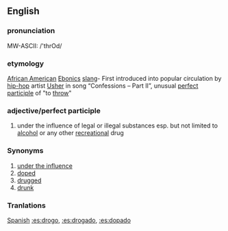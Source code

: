 ==English==
===pronunciation===
MW-ASCII: /'thrOd/

===etymology===
[[African American]] [[Ebonics]] [[slang]]- First introduced into popular circulation by [[hip-hop]] artist [[Usher]] in song “Confessions – Part II”, unusual [[perfect participle]] of "to [[throw]]"

===adjective/perfect participle===
#under the influence of legal or illegal substances esp. but not limited to [[alcohol]] or any other [[recreational]] drug

===Synonyms===
#[[under the influence]]
#[[doped]]
#[[drugged]]
#[[drunk]]

===Tranlations===
[[Spanish]] [[:es:drogo]], [[:es:drogado]], [[:es:dopado]]